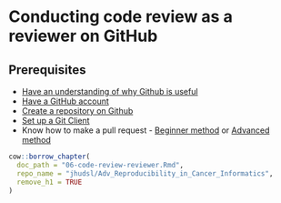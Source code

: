 # Conducting code review as a reviewer on GitHub

## Prerequisites

- [Have an understanding of why Github is useful](https://hutchdatascience.org/dasl-snack-github/why-github.html)
- [Have a GitHub account](https://hutchdatascience.org/dasl-snack-github/create-a-github-account.html)
- [Create a repository on Github](https://hutchdatascience.org/dasl-snack-github/setting-up-a-project-on-github.html)
- [Set up a Git Client](https://hutchdatascience.org/dasl-snack-github/setting-up-a-git-client.html)
- Know how to make a pull request - [Beginner method](https://hutchdatascience.org/dasl-snack-github/making-a-pull-request-beginners.html) or [Advanced method](https://hutchdatascience.org/dasl-snack-github/making-a-pull-request-advanced.html)


```r
cow::borrow_chapter(
  doc_path = "06-code-review-reviewer.Rmd",
  repo_name = "jhudsl/Adv_Reproducibility_in_Cancer_Informatics",
  remove_h1 = TRUE
)
```
